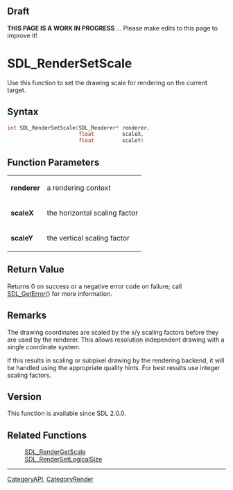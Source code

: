 == Draft ==

'''THIS PAGE IS A WORK IN PROGRESS''' ... Please make edits to this page to improve it!



<!-- #*^*^*^*^*See https://wiki.libsdl.org/SGFunctions for details on editing this page*^*^*^*^* -->


= SDL_RenderSetScale =
Use this function to set the drawing scale for rendering on the current target.




== Syntax ==
<syntaxhighlight lang='c++'>
int SDL_RenderSetScale(SDL_Renderer* renderer,
                       float         scaleX,
                       float         scaleY)
</syntaxhighlight>


== Function Parameters ==
{|
|'''renderer'''
|a rendering context
|-
|'''scaleX'''
|the horizontal scaling factor
|-
|'''scaleY'''
|the vertical scaling factor
|}


== Return Value ==
Returns 0 on success or a negative error code on failure; call [[SDL_GetError]]() for more information.



== Remarks ==
The drawing coordinates are scaled by the x/y scaling factors before they are used by the renderer. This allows resolution independent drawing with a single coordinate system.

If this results in scaling or subpixel drawing by the rendering backend, it will be handled using the appropriate quality hints. For best results use integer scaling factors.

== Version ==
This function is available since SDL 2.0.0.

== Related Functions ==
:[[SDL_RenderGetScale]]
:[[SDL_RenderSetLogicalSize]]

----
[[CategoryAPI]], [[CategoryRender]]
<!-- #See the Style Guide for instructions on editing the footer. -->
